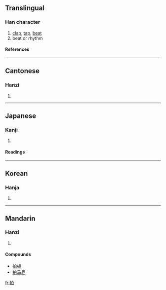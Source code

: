 ==Translingual==
===Han character===
{{Han char|rn=64|rad=手|as=05|sn=8|four=5600<sub>0</sub>|canj=手竹日 (QHA)}}
# [[clap]], [[tap]], [[beat]]
# beat or rhythm
====References====
{{Han ref|kx=0425.070|dkj=11952|dj=0773.120|hdz=31854.030|uh=62CD|ud=25293|bh=A9E7|bd=43495}}
----
==Cantonese==
===Hanzi===
{{yue-hanzi|jyut=|y=paak3}}
# {{defn|Cantonese}}
----
==Japanese==
===Kanji===
{{ja-kanji|grade=c|rs=手05}}
# {{defn|Japanese}} 
====Readings====
{{ja-readings|on=[[はく]] (haku), [[ひょう]] (hyō)|kun=[[うつ]] (utsu)}}
----
==Korean==
===Hanja===
{{ko-hanja|hangeul=박|eumhun=|rv=bak|mr=pak|y=pak}}
# {{defn|Korean}}
----
==Mandarin==
===Hanzi===
{{cmn-hanzi|pin=[[bó]] ([[bo2]]), [[pāi]] ([[pai1]]), [[pò]] ([[po4]])|wg=po<sup>2</sup>, p'ai<sup>1</sup>, p'o<sup>4</sup>}}
# {{defn|Mandarin}}

====Compounds====
*[[拍板]]
*[[拍马屁]]

[[fr:拍]]